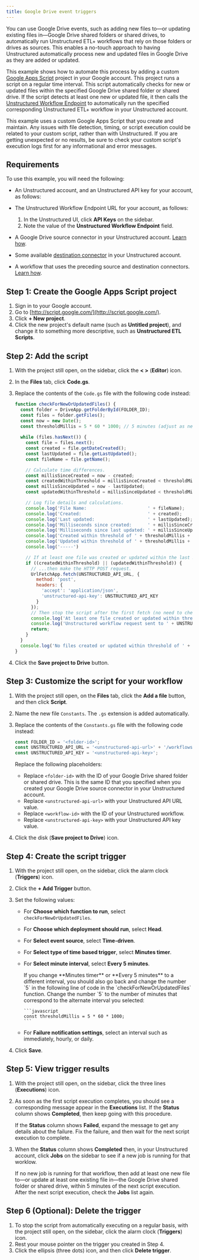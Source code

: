 ```yaml
---
title: Google Drive event triggers
---
```


You can use Google Drive events, such as adding new files to&mdash;or updating existing files in&mdash;Google Drive shared folders or shared drives, to automatically run Unstructured ETL+ workflows 
that rely on those folders or drives as sources. This enables a no-touch approach to having Unstructured automatically process new and updated files in Google Drive as they are added or updated.

This example shows how to automate this process by adding a custom [Google Apps Script](https://developers.google.com/apps-script) project in your Google account. This project runs 
a script on a regular time interval. This script automatically checks for new or updated files within the specified Google Drive shared folder or shared drive. If the script 
detects at least one new or updated file, it then calls the [Unstructured Workflow Endpoint](/api-reference/workflow/overview) to automatically run the 
specified corresponding Unstructured ETL+ workflow in your Unstructured account.

<Note>
    This example uses a custom Google Apps Script that you create and maintain. 
    Any issues with file detection, timing, or script execution could be related to your custom script, 
    rather than with Unstructured. If you are getting unexpected or no results, be sure to check your custom 
    script's execution logs first for any informational and error messages.
</Note>

## Requirements


To use this example, you will need the following:

- An Unstructured account, and an Unstructured API key for your account, as follows:

  <GetStartedSimpleApiOnly />

- The Unstructured Workflow Endpoint URL for your account, as follows:

  1. In the Unstructured UI, click **API Keys** on the sidebar.<br/>
  2. Note the value of the **Unstructured Workflow Endpoint** field.

- A Google Drive source connector in your Unstructured account. [Learn how](/ui/sources/google-drive). 
- Some available [destination connector](/ui/destinations/overview) in your Unstructured account.
- A workflow that uses the preceding source and destination connectors. [Learn how](/ui/workflows).

## Step 1: Create the Google Apps Script project

1. Sign in to your Google account.
2. Go to [http://script.google.com/](http://script.google.com/).
3. Click **+ New project**.
4. Click the new project's default name (such as **Untitled project**), and change it to something more descriptive, such as **Unstructured ETL Scripts**.

## Step 2: Add the script

1. With the project still open, on the sidebar, click the **< >** (**Editor**) icon.
2. In the **Files** tab, click **Code.gs**.
3. Replace the contents of the `Code.gs` file with the following code instead:

   ```javascript
   function checkForNewOrUpdatedFiles() {
     const folder = DriveApp.getFolderById(FOLDER_ID);
     const files = folder.getFiles();
     const now = new Date();
     const thresholdMillis = 5 * 60 * 1000; // 5 minutes (adjust as needed).
     
     while (files.hasNext()) {
       const file = files.next();
       const created = file.getDateCreated();
       const lastUpdated = file.getLastUpdated();
       const fileName = file.getName();

       // Calculate time differences.
       const millisSinceCreated = now - created;
       const createdWithinThreshold = millisSinceCreated < thresholdMillis;
       const millisSinceUpdated = now - lastUpdated;
       const updatedWithinThreshold = millisSinceUpdated < thresholdMillis;

       // Log file details and calculations.
       console.log('File Name:                       ' + fileName);
       console.log('Created:                         ' + created);
       console.log('Last updated:                    ' + lastUpdated);
       console.log('Milliseconds since created:      ' + millisSinceCreated);
       console.log('Milliseconds since last updated: ' + millisSinceUpdated);
       console.log('Created within threshold of ' + thresholdMillis + ' milliseconds? ' + createdWithinThreshold);
       console.log('Updated within threshold of ' + thresholdMillis + ' milliseconds? ' + updatedWithinThreshold);
       console.log('-----')

       // If at least one file was created or updated within the last 5 minutes...
       if ((createdWithinThreshold) || (updatedWithinThreshold)) {
         // ...then make the HTTP POST request.
         UrlFetchApp.fetch(UNSTRUCTURED_API_URL, {
           method: 'post',
           headers: {
             'accept': 'application/json',
             'unstructured-api-key': UNSTRUCTURED_API_KEY
           }
         });
         // Then stop the script after the first fetch (no need to check any more files).
         console.log('At least one file created or updated within threshold of ' + thresholdMillis + ' milliseconds.')
         console.log('Unstructured workflow request sent to ' + UNSTRUCTURED_API_URL)
         return;
       }
     }
     console.log('No files created or updated within threshold of ' + thresholdMillis + ' milliseconds. No Unstructured workflow request sent.')
   }
   ```

4. Click the **Save project to Drive** button. 

## Step 3: Customize the script for your workflow

1. With the project still open, on the **Files** tab, click the **Add a file** button, and then click **Script**.
2. Name the new file `Constants`. The `.gs` extension is added automatically.
3. Replace the contents of the `Constants.gs` file with the following code instead:

   ```javascript
   const FOLDER_ID = '<folder-id>';
   const UNSTRUCTURED_API_URL = '<unstructured-api-url>' + '/workflows/<workflow-id>/run';
   const UNSTRUCTURED_API_KEY = '<unstructured-api-key>';
   ```

   Replace the following placeholders:
   
   - Replace `<folder-id>` with the ID of your Google Drive shared folder or shared drive. This is the same ID that you specified 
     when you created your Google Drive source connector in your Unstructured account.
   - Replace `<unstructured-api-url>` with your Unstructured API URL value.
   - Replace `<workflow-id>` with the ID of your Unstructured workflow.
   - Replace `<unstructured-api-key>` with your Unstructured API key value.

4. Click the disk (**Save project to Drive**) icon. 

## Step 4: Create the script trigger

1. With the project still open, on the sidebar, click the alarm clock (**Triggers**) icon.
2. Click the **+ Add Trigger** button.
3. Set the following values:

   - For **Choose which function to run**, select `checkForNewOrUpdatedFiles`.
   - For **Choose which deployment should run**, select **Head**.
   - For **Select event source**, select **Time-driven**.
   - For **Select type of time based trigger**, select **Minutes timer**.
   - For **Select minute interval**, select **Every 5 minutes**.

     <Note>
         If you change **Minutes timer** or **Every 5 minutes** to a different interval, you should also go back and change the number `5` in the following 
         line of code in the `checkForNewOrUpdatedFiles` function. Change the number `5` to the number of minutes that correspond to the alternate interval you 
         selected:

         ```javascript
         const thresholdMillis = 5 * 60 * 1000;
         ```
     </Note>

   - For **Failure notification settings**, select an interval such as immediately, hourly, or daily.

4. Click **Save**.

## Step 5: View trigger results

1. With the project still open, on the sidebar, click the three lines (**Executions**) icon.
2. As soon as the first script execution completes, you should see a corresponding message appear in the **Executions** list. If the **Status** column shows 
   **Completed**, then keep going with this procedure. 
   
   If the **Status** column shows **Failed**, expand the message to 
   get any details about the failure. Fix the failure, and then wait for the next script execution to complete.

3. When the **Status** column shows **Completed** then, in your Unstructured account, click **Jobs** on the sidebar to see if a new job 
   is running for that worklow.
   
   If no new job is running for that workflow, then add at least one new file to&mdash;or update at least one existing file in&mdash;the Google Drive shared folder or shared drive, 
   within 5 minutes of the next script execution. After the next script execution, check the **Jobs** list again.

## Step 6 (Optional): Delete the trigger

1. To stop the script from automatically executing on a regular basis, with the project still open, on the sidebar, click the alarm clock (**Triggers**) icon.
2. Rest your mouse pointer on the trigger you created in Step 4.
3. Click the ellipsis (three dots) icon, and then click **Delete trigger**.


